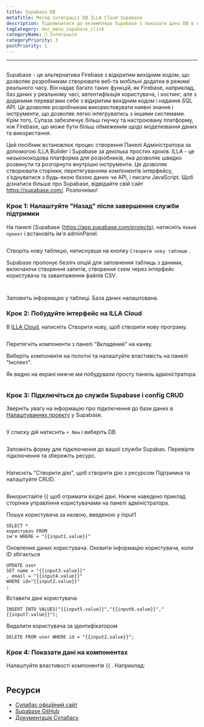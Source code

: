 ```yaml
---
title: Supabase DB
metaTitle: Метод інтеграції DB ILLA Cloud Supabase
description: Підключитися до екземпляра Supabase і показати дані DB в компонентах
tagCategory: doc_menu_supabase_click
categoryName: 🔨 Інтеграція
categoryPriority: 3
postPriority: 1
---
```


* * *

## <Heading hidden>Supabase DB</Heading>

Supabase - це альтернатива Firebase з відкритим вихідним кодом, що дозволяє розробникам створювати веб-та мобільні додатки в режимі реального часу. Він надає багато таких функцій, як Firebase, наприклад, баз даних у реальному часі, автентифікація користувача, і хостинг, але з доданими перевагами себе з відкритим вихідним кодом і надання SQL API. Це дозволяє розробникам використовувати наявні знання і інструменти, що дозволяє легко інтегруватись з іншими системами. Крім того, Супаза забезпечує більш гнучку та настроювану платформу, ніж Firebase, що може бути більш обмеженим щодо моделювання даних та використання.

Цей посібник встановлює процес створення Панелі Адміністратора за допомогою ILLA Builder і Supabase за декілька простих кроків. ILLA - це низькококодова платформа для розробників, яка дозволяє швидко розвинути та розгорнути внутрішні інструменти. Це дозволяє створювати сторінки, перетягуванням компонентів інтерфейсу, з'єднуватися з будь-якою базою даних чи API, і писати JavaScript. Щоб дізнатися більше про Supabase, відвідайте свій сайт <https://supabase.com/>. Розпочнімо!

### Крок 1: Налаштуйте "Назад" після завершення служби підтримки

На панелі \[Supabase (https://app.supabase.com/projects), натисніть `Новий проект` і встановіть ім'я adminPanel.

<img
  src='https://cdn.illacloud.com/official-website/img/docs/assemble/supabase1.png'
  alt=""
/>

Створіть нову таблицю, натиснувши на кнопку `Створити нову таблицю` .

Supabase пропонує безліч опцій для заповнення таблиць з даними, включаючи створення запитів, створення схем через інтерфейс користувача та завантаження файлів CSV.

<img
  src='https://cdn.illacloud.com/official-website/img/docs/assemble/supabase2.png'
  alt=""
/>

<img
  src='https://cdn.illacloud.com/official-website/img/docs/assemble/supabase3.png'
  alt=""
/>

Заповніть інформацію у таблиці. База даних налаштована.

### Крок 2: Побудуйте інтерфейс на ILLA Cloud

В [ILLA Cloud](https://cloud.illacloud.com), натисніть Створити нову, щоб створити нову програму.

<img
  src='https://cdn.illacloud.com/official-website/img/docs/assemble/supabase4.png'
  alt=""
/>

Перетягніть компоненти з панелі "Вкладений" на канву.

Виберіть компоненти на полотні та налаштуйте властивість на панелі "Інспект".

Як видно на екрані нижче ми побудували просту панель адміністратора.

<img
  src='https://cdn.illacloud.com/official-website/img/docs/assemble/supabase5.png'
  alt=""
/>

### Крок 3: Підключіться до служби Supabase і config CRUD

Зверніть увагу на інформацію про підключення до бази даних в [Налаштуваннях проекту](https://app.supabase.com/project/hdcfnsxpxp/boqomdrhp/settings/database) у Supabase.

<img
  src='https://cdn.illacloud.com/official-website/img/docs/assemble/supabase6.png'
  alt=""
/>

У списку дій натисніть `+ New` і виберіть DB.

<img
  src='https://cdn.illacloud.com/official-website/img/docs/assemble/supabase7.png'
  alt=""
/>

Заповніть форму для підключення до вашої служби Supabas. Перевірте підключення та збережіть ресурс.

<img
  src='https://cdn.illacloud.com/official-website/img/docs/assemble/supabase8.png'
  alt=""
/>

Натисніть "Створити дію", щоб створити дію з ресурсом Підтримка та налаштуйте CRUD.

<img
  src='https://cdn.illacloud.com/official-website/img/docs/assemble/supabase9.png'
  alt=""
/>

Використайте {{ щоб отримати вхідні дані. Нижче наведено приклад сторінки управління користувачами на панелі адміністратора.

Пошук користувача за назвою, введеною у input1

```
SELECT *
користувач FROM
ім'я WHERE = "{{input1.value}}"

```

Оновлення даних користувача. Оновити інформацію користувача, коли ID збігається

```
UPDATE user
SET name = "{{input3.value}}"
, email = "{{input4.value}}"
WHERE id="{{input2.value}}"
;
```

Вставити дані користувача

```
INSERT INTO VALUES("{{input5.value}}","{{input6.value}}","{{input7.value}}");
```

Видалити користувача за ідентифікатором

```
DELETE FROM user WHERE id = "{{input2.value}}";
```

### Крок 4: Показати дані на компонентах

Налаштуйте властивості компонентів {{ . Наприклад:

<img
  src='https://cdn.illacloud.com/official-website/img/docs/assemble/supabase10.png'
  alt=""
/>

## Ресурси

-   [Супабас офіційний сайт](https://supabase.com/)
-   [Supabase GitHub](https://github.com/supabase/supabase)
-   [Документація Супабасу](https://supabase.com/docs)
